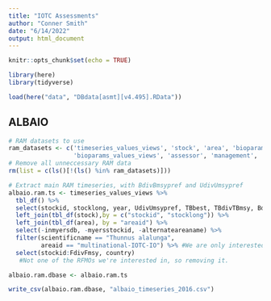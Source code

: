```yaml
---
title: "IOTC Assessments"
author: "Conner Smith"
date: "6/14/2022"
output: html_document
---
```


```r
knitr::opts_chunk$set(echo = TRUE)

library(here)
library(tidyverse)

load(here("data", "DBdata[asmt][v4.495].RData"))
```

## ALBAIO

```r
# RAM datasets to use
ram_datasets <- c('timeseries_values_views', 'stock', 'area', 'bioparams', 'timeseries_assessments_views',
                  'bioparams_values_views', 'assessor', 'management', 'assessment')
# Remove all unneccessary RAM data
rm(list = c(ls()[!(ls() %in% ram_datasets)]))

# Extract main RAM timeseries, with BdivBmsypref and UdivUmsypref
albaio.ram.ts <- timeseries_values_views %>%
  tbl_df() %>%
  select(stockid, stocklong, year, UdivUmsypref, TBbest, TBdivTBmsy, BdivBmsypref, TAC, TCbest, ERbest, SSB, F, FdivFmsy, ) %>% #These are some of the metrics of interest, but this can be changed to select more if needed.
  left_join(tbl_df(stock),by = c("stockid", "stocklong")) %>%
  left_join(tbl_df(area), by = "areaid") %>%
  select(-inmyersdb, -myersstockid, -alternateareaname) %>% 
  filter(scientificname == "Thunnus alalunga",
         areaid == "multinational-IOTC-IO") %>% #We are only interested in "country == multinational", so removing the two countries that have pelagic stock assessments that are not multinational.
  select(stockid:FdivFmsy, country)
   #Not one of the RFMOs we're interested in, so removing it.

albaio.ram.dbase <- albaio.ram.ts 

write_csv(albaio.ram.dbase, "albaio_timeseries_2016.csv")
```
